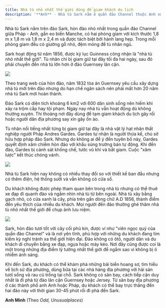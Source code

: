 ```yaml
---
title: Nhà tù nhỏ nhất thế giới dùng để giam khách du lịch
description: '**Anh** - Nhà tù Sark nằm ở quần đảo Channel thuộc Anh với hai phòng giam, thi thoảng được dùng để giam khách du lịch ghé thăm gây rối.'
---
```


Nhà tù Sark nằm trên đảo Sark, hòn đảo nhỏ nhất trong quần đảo Channel giữa Pháp - Anh, gần eo biển Manche, có hai phòng giam với kích thước 1,8 m x 1,8 m và 1,8 m x 2,4 m và được tách biệt bởi hành lang hẹp. Trong mỗi phòng giam đều có giường gỗ nhỏ, đệm mỏng để tù nhân ngủ.

Sark hoạt động từ năm 1856, được kỷ lục Guinness công nhận là "nhà tù nhỏ nhất thế giới". Tù nhân chỉ bị giam giữ tại đây tối đa hai ngày, sau đó phải chuyển đến nhà tù lớn hơn ở đảo Guernsey lân cận.

<Frame caption="Du khách, người dân dừng xe trước cửa nhà tù nhỏ nhất thế giới để nghỉ ngơi. Ảnh: DM">
  <img src="https://vcdn1-dulich.vnecdn.net/2024/06/11/1-1795-1718098570.jpg?w=0&h=0&q=100&dpr=1&fit=crop&s=2SnY9bPthlx0ahZHwKQd9w" />
</Frame>

Theo trang web của hòn đảo, năm 1832 tòa án Guernsey yêu cầu xây dựng nhà tù mới trên đảo nhưng do hạn chế ngân sách nên phải mất hơn 20 năm nhà tù Sark mới hoàn thành.

Đảo Sark có diện tích khoảng 6 km2 với 600 dân sinh sống nên hiếm khi xảy ra trộm cắp hay tội phạm. Ngày nay nhà tù vẫn hoạt động dù không thường xuyên. Thi thoảng nơi đây dùng để tạm giam khách du lịch gây rối hoặc người dân địa phương say xỉn gây ồn ào.

Tù nhân nổi tiếng nhất từng bị giam giữ tại đây là nhà vật lý hạt nhân thất nghiệp người Pháp Andres Gardes. Gardes tự nhận là người thừa kế, chủ sở hữu hợp pháp đảo Sark. Nhưng do không ai để ý đến tuyên bố này, Gardes quyết định xâm chiếm hòn đảo với khẩu súng trường bán tự động. Khi đến đảo, Gardes bị cảnh sát khống chế, tước vũ khí và bắt giam. Cuộc "xâm lược" kết thúc chóng vánh.

<Frame caption="Bên trong phòng giam nhà tù. Ảnh: Alamy">
  <img src="https://vcdn1-dulich.vnecdn.net/2024/06/11/2-1718097398-7106-1718098570.jpg?w=0&h=0&q=100&dpr=1&fit=crop&s=l2_RPR4MHJbFID2tNLEN0Q" />
</Frame>

Nhà tù Sark hiện nay không có nhiều thay đổi so với thiết kế ban đầu nhưng có thêm điện, hệ thống sưởi và vẫn không có cửa sổ.

Du khách không được phép tham quan bên trong nhà tù nhưng có thể thuê xe đạp đi quanh đảo và ngắm nhìn nhà tù từ bên ngoài. Nhà tù xây bằng gạch nhỏ, có cửa xanh lá cây, phía trên gắn dòng chữ A.D 1856, thành điểm đến yêu thích của nhiều du khách. Mọi người đến đảo thường ghé thăm nhà tù nhỏ nhất thế giới để chụp ảnh lưu niệm.

<Frame caption="Bel Air Inn, một nhà trọ trên đảo. Ảnh: Sarke state">
  <img src="https://vcdn1-dulich.vnecdn.net/2024/06/11/12-6054-1718098570.png?w=0&h=0&q=100&dpr=1&fit=crop&s=DNmCVXzmUbTCy0g5HipEAg" />
</Frame>

Sark, hòn đảo tươi tốt với cây cối phủ kín, được ví như "viên ngọc quý của quần đảo Channel" và là nơi yên tĩnh, phù hợp với những du khách đang tìm kiếm kỳ nghỉ tránh xa thế giới hiện đại. Đảo không có ôtô, người dân và du khách di chuyển bằng xe đạp, ngựa hoặc máy kéo. Nơi đây cũng được coi là một trong những địa điểm lý tưởng nhất thế giới để ngắm sao vì không bị ô nhiễm ánh sáng.

Khi đến Sark, du khách có thể khám phá những bãi biển hoang sơ, tìm hiểu về lịch sử địa phương, dùng bữa tại các nhà hàng địa phương với hải sản tươi sống và rau củ trồng tại chỗ. Sark không có sân bay, cách tiếp cận duy nhất là đi phà từ đảo lân cận Guernsey hoặc Jersey. Từ sân bay địa phương ở các thành phố anh Anh hoặc Pháp, du khách có thể bay trực thăng đến hai đảo này với thời gian 30-45 phút rồi đi phà đến Sark.

**Anh Minh** (Theo _Odd, Unusualplaces_)